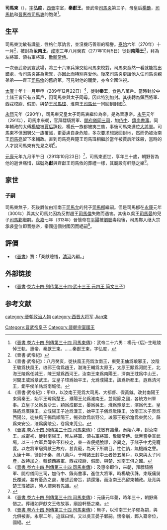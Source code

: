 {{Infobox_Person
|name=司马柬
|image=
|caption=
|box_width=
|occupation=皇族
|period=3世纪
|birth_name=
|other_names=
|Sex=男
|birth_date=262年
|birth_place=
|death_date={{death date and age|291|10|23|262}}
|death_place=
|nationality=[[西晋|西晋]]
|residence=
|party=
|religion=
|spouse=
|relatives=祖父：[[司马昭|司马昭]]<br>父亲：[[司马炎|司马炎]]
|past=
}}

'''司馬柬'''（{{bd|262年||291年|10月23日|catIdx=S司馬}}），[[表字|字]]'''弘度'''，[[西晉|西晉]]宗室，'''秦獻王'''。晉武帝[[司馬炎|司馬炎]]第三子，母皇后[[楊艷|楊艷]]，[[司馬軌|司馬軌]]和[[晉惠帝|晉惠帝]][[司馬衷|司馬衷]]的胞弟<ref>《[[s:晉書/卷064|晉書 卷六十四 列傳第三十四 司馬柬傳]]》：武帝二十六男：楊元-{后}-生毗陵悼王軌、惠帝、秦獻王柬。……秦獻王柬，字弘度，</ref>。

==生平 ==
司馬柬沈敏有識量，性格仁厚訥言，並沒機巧善辯的稱譽。[[泰始_(西晉)|泰始]]六年（270年）十一月<ref>《晉書·武帝紀》</ref>，被封為'''汝南王'''。[[咸寧_(西晉)|咸寧]]三年八月癸亥（277年10月5日）徙封'''南陽王'''<ref>《晉書·武帝紀》：八月癸亥，徙扶風王亮爲汝南王，東莞王伷爲琅邪王，汝陰王駿爲扶風王，琅邪王倫爲趙王，渤海王輔爲太原王，太原王顒爲河間王，北海王陵爲任城王，陳王斌爲西河王，汝南王柬爲南陽王，濟南王耽爲中山王，河間王威爲章武王。立皇子瑋爲始平王，允爲濮陽王，該爲新都王，遐爲清河王，鉅平侯羊祜爲南城侯。</ref>，拜為左將軍、領右軍將軍、[[散騎常侍|散騎常侍]]。

一次晉武帝到宣武場，將三十六軍兵簿交給司馬柬校對，司馬柬竟然一看就能找出錯處，令司馬炎甚為驚異，亦因此而特别喜愛他。後來司馬炎更讓他入住司馬炎親弟弟——齊王[[司馬攸|司馬攸]]的舊府第，可見對他的寵愛，亦令全國注視。

[[太康_(西晉)|太康]]十年十一月甲申（289年12月22日）<ref>《晉書·武帝紀》：甲申，以汝南王亮爲大司馬、大都督、假黃鉞。改封南陽王柬爲秦王，始平王瑋爲楚王，濮陽王允爲淮南王，並假節之國，各統方州軍事。立皇子乂爲長沙王，穎爲成都王，晏爲吳王，熾爲豫章王，演爲代王，皇孫遹爲廣陵王。立濮陽王子迪爲漢王，始平王子儀爲毗陵王，汝南王次子羕爲西陽公。徙扶風王暢爲順陽王，暢弟歆爲新野公，琅邪王覲弟澹爲東武公，繇爲東安公，漼爲廣陵公，卷爲東莞公。</ref>，徙封'''秦王'''，食邑八萬戶。當時封於中土諸王皆只有五萬戶，因司馬柬與太子同母，因此特別加封。其後轉為鎮西將軍、西戎校尉、假節，與楚王[[司馬瑋|司馬瑋]]、淮南王[[司馬允|司馬允]]一同回到封國<ref>《[[s:晉書/卷064|晉書 卷六十四 列傳第三十四 司馬柬傳]]》：沈敏有識量。泰始六年，封汝南王。咸甯初，徙封南陽王，拜左將軍、領右軍將軍、散騎常侍。武帝嘗幸宣武場，以三十六軍兵簿令不料校之，東一省便擿脫謬，帝異之，于諸子中尤見寵愛。以左將軍居齊獻王故府，甚貴寵，為天下所屬目。性仁訥，無機辯之譽。太康十年，徙封于秦，邑八萬戶。于時諸王封中土者皆五萬戶，以柬與太子同產，故特加之。轉鎮西將軍、西戎校尉、假節，與楚、淮南王俱之國。</ref>。

[[永熙_(西晉)|永熙]]元年（290年），司馬柬兄皇太子司馬衷繼位為帝，是為晉惠帝。[[永平_(西晉)|永平]]元年（291年），司馬柬來朝，官拜驃騎將軍、[[開府儀同三司|開府儀同三司]]，加[[侍中|侍中]]、[[錄尚書事|錄尚書事]]。同年輔政的太傅[[楊駿|楊駿]]被[[賈后|賈后]]誅殺，楊氏一族都被夷三族，事後司馬柬進位[[大将军_(东亚)|大將軍]]。司馬柬不但因舅父一族覆滅，更憂慮自身危險，多次要求想返回封地，然而仍被汝南王[[司馬亮|司馬亮]]留下來輔政。直到司馬亮與楚王司馬瑋相繼於當年被賈后所誅殺，當時的人才說司馬柬有先見之明<ref>《[[s:晉書/卷064|晉書 卷六十四 列傳第三十四 司馬柬傳]]》：及惠帝即位，來朝，拜驃騎將軍、開府儀同三司，加侍中、錄尚書事，進位大將軍。時楊駿伏誅，柬既痛舅氏覆滅，甚有憂危之慮，屢述武帝旨，請還籓，而汝南王亮留柬輔政。及亮與楚王瑋被誅，時人謂柬有先識。</ref>。

[[元康_(西晉)|元康]]元年九月甲午日（291年10月23日）<ref>{{Cite web |url=http://db1x.sinica.edu.tw/cgi-bin/sinocal/luso.utf8.cgi |title=兩千年中西曆轉換 |accessdate=2010-02-10 |archive-date=2010-05-03 |archive-url=https://web.archive.org/web/20100503160445/http://db1x.sinica.edu.tw/cgi-bin/sinocal/luso.utf8.cgi |dead-url=yes }}</ref>，司馬柬逝世，享年三十歲，朝野皆為他的逝世痛惜，[[諡號|諡號]]為'''獻'''與齊獻王司馬攸的葬禮一樣，其廟設有軒懸之樂<ref>《[[s:晉書/卷064|晉書 卷六十四 列傳第三十四 司馬柬傳]]》：元康元年薨，時年三十，朝野痛惜之。葬禮如齊獻文王攸故事，廟設軒懸之樂。</ref>。

== 家世 ==
{{Ahnentafel top}}<center>
{{ahnentafel-compact5
|boxstyle_1=background-color: #ffff00;
|boxstyle_2=background-color: #ffff40;
|boxstyle_3=background-color: #ffff80;
|boxstyle_4=background-color: #ffffC0;
|boxstyle_5=background-color: #ffffff;
|1='''秦献王司马柬'''
|2='''父：'''世祖武皇帝[[司马炎|司马炎]]
|3='''母：'''武元皇后[[杨艳|杨艳]]
|4='''祖父：'''（追尊）太祖文皇帝[[司马昭|司马昭]]
|5='''祖母：'''（追尊）文明皇后[[王元姬|王元姬]]
|6='''外祖父：'''蓩亭穆侯[[杨文宗|杨炳]]
|7='''外祖母：'''縣君赵氏
|8='''曾祖父：'''（追尊）高祖宣皇帝[[司马懿|司马懿]]
|9='''曾祖母：'''（追尊）宣穆皇后[[张春华|张春华]]
|10= '''外曾祖父：'''兰陵景侯[[王肃_(三国)|王肃]]
|11='''外曾祖母：'''（追谥）平阳靖君羊氏
|12='''外曾祖父：'''佚名
|13=
|14=
|15=
|16='''高祖父：'''（追谥）京兆府君[[司马防|司马防]]
|17='''高祖母：'''（追谥）京兆府君夫人
|18='''外高祖父：'''粟邑县令张汪
|19='''外高祖母：'''粟邑县令夫人山氏
|20='''外高祖父：'''兰陵成侯[[王朗|王朗]]
|21='''外高祖母：'''兰陵成侯夫人
|22=
|23=
|24='''外高祖母：'''蓩亭侯[[杨众|杨众]]（楊觿？）
|25=
|26=
|27=
|28=
|29=
|30=
|31=
}}</center>
{{ahnentafel bottom}}
=== 子嗣 ===
司馬柬無子，死後爵位由淮南王[[司馬允|司馬允]]的兒子[[司馬鬱|司馬郁]]繼嗣。但是司馬郁在[[永康_(西晉)|永康]]元年（300年）與其父司馬允因為反對趙王[[司馬倫|司馬倫]]失敗而遇害。其後以吳王[[司馬晏|司馬晏]]的兒子[[司馬鄴|司馬鄴]]繼嗣。[[永嘉_(西晉)|永嘉]]七年（313年）晉懷帝在[[平陽|平陽]]被[[劉聰|劉聰]]毒殺後，司馬鄴入继大宗承袭皇位即晋愍帝，秦國這個封國因而絕嗣<ref>《[[s:晉書/卷064|晉書 卷六十四 列傳第三十四 司馬柬傳]]》：無子，以淮南王允子郁為嗣，與允俱被害。永寧二年，追諡曰悼。又以吳王晏子鄴嗣。懷帝崩，鄴入纂帝位，國絕。</ref>。

==評價==
*《[[晉書|晉書]]》贊：「秦獻聰悟，[[司馬遐|清河]]內顧。」

==外部链接==
*《[[晉書|晉書]]·[[s:晉書/卷064#武十三王|卷六十四·列传第三十四·武十三王 元四王 简文三子]]》

==参考文献==
{{reflist|2}}
{{DEFAULTSORT:Sima司馬柬}}
[[category:晉朝政治人物|category:晉朝政治人物]]
[[category:西晋大将军|category:西晋大将军]]
[[Category:晋武帝皇子|Category:晋武帝皇子]]
[[category:司馬姓|Jian柬]]
[[Category:晉朝宗室國王|Category:晉朝宗室國王]]